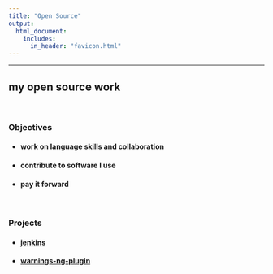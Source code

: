 ```yaml
---
title: "Open Source"
output: 
  html_document:
    includes:
      in_header: "favicon.html"
---
```

---
## my open source work

<br>

### Objectives
- #### work on language skills and collaboration
- #### contribute to software I use
- #### pay it forward


<br>

### Projects
- #### [jenkins](https://www.jenkins.io/)
- #### [warnings-ng-plugin](https://github.com/jenkinsci/warnings-ng-plugin)